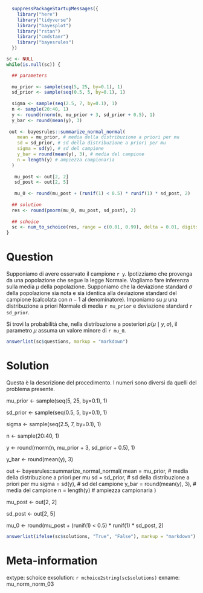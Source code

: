 ```r

  suppressPackageStartupMessages({
    library("here")
    library("tidyverse")
    library("bayesplot")
    library("rstan")
    library("cmdstanr")
    library("bayesrules")
  })

sc <- NULL
while(is.null(sc)) {

  ## parameters
  
  mu_prior <- sample(seq(5, 25, by=0.1), 1)
  sd_prior <- sample(seq(0.5, 5, by=0.1), 1)
  
  sigma <- sample(seq(2.5, 7, by=0.1), 1)
  n <- sample(20:40, 1)
  y <- round(rnorm(n, mu_prior + 3, sd_prior + 0.5), 1)
  y_bar <- round(mean(y), 3)
  
 out <- bayesrules::summarize_normal_normal(
    mean = mu_prior, # media della distribuzione a priori per mu 
    sd = sd_prior, # sd della distribuzione a priori per mu
    sigma = sd(y), # sd del campione
    y_bar = round(mean(y), 3), # media del campione
    n = length(y) # ampiezza campionaria
  )
 
   mu_post <- out[2, 2]
   sd_post <- out[2, 5]
   
   mu_0 <- round(mu_post + (runif(1) < 0.5) * runif(1) * sd_post, 2)
   
  ## solution
  res <- round(pnorm(mu_0, mu_post, sd_post), 2)
  
  ## schoice
  sc <- num_to_schoice(res, range = c(0.01, 0.99), delta = 0.01, digits = 2)
}
```

Question
========
Supponiamo di avere osservato il campione `r y`. Ipotizziamo che provenga da una popolazione che segue la legge Normale. Vogliamo fare inferenza sulla media $\mu$ della popolazione. Supponiamo che la deviazione standard $\sigma$ della popolazione sia nota e sia identica alla deviazione standard del campione (calcolata con $n-1$ al denominatore). Imponiamo su $\mu$ una distribuzione a priori Normale di media `r mu_prior` e deviazione standard `r sd_prior`.

Si trovi la probabilità che, nella distribuzione a posteriori $p(\mu \mid y, \sigma)$, il parametro $\mu$ assuma un valore minore di `r mu_0`.

```r
answerlist(sc$questions, markup = "markdown")
```

Solution
========

Questa è la descrizione del procedimento. I numeri sono diversi da quelli
del problema presente.

  mu_prior <- sample(seq(5, 25, by=0.1), 1)
   
  sd_prior <- sample(seq(0.5, 5, by=0.1), 1)
  
  sigma <- sample(seq(2.5, 7, by=0.1), 1)
  
  n <- sample(20:40, 1)
  
  y <- round(rnorm(n, mu_prior + 3, sd_prior + 0.5), 1)
  
  y_bar <- round(mean(y), 3)
  
 out <- bayesrules::summarize_normal_normal(
    mean = mu_prior, # media della distribuzione a priori per mu 
    sd = sd_prior, # sd della distribuzione a priori per mu
    sigma = sd(y), # sd del campione
    y_bar = round(mean(y), 3), # media del campione
    n = length(y) # ampiezza campionaria
  )
 
   mu_post <- out[2, 2]
   
   sd_post <- out[2, 5]
   
   mu_0 <- round(mu_post + (runif(1) < 0.5) * runif(1) * sd_post, 2)

```r
answerlist(ifelse(sc$solutions, "True", "False"), markup = "markdown")
```

Meta-information
================
extype: schoice
exsolution: `r mchoice2string(sc$solutions)`
exname: mu_norm_norm_03
